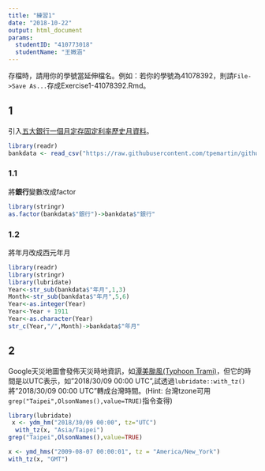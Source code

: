 ```yaml
---
title: "練習1"
date: "2018-10-22"
output: html_document
params:
  studentID: "410773018"
  studentName: "王媺涵"
---
```

存檔時，請用你的學號當延伸檔名。例如：若你的學號為41078392，則請`File->Save As...`存成Exercise1-41078392.Rmd。

## 1
引入[五大銀行一個月定存固定利率歷史月資料](https://raw.githubusercontent.com/tpemartin/github-data/master/bankdata.csv)。

```r
library(readr)
bankdata <- read_csv("https://raw.githubusercontent.com/tpemartin/github-data/master/bankdata.csv")
```

### 1.1
將**銀行**變數改成factor
```r
library(stringr)
as.factor(bankdata$"銀行")->bankdata$"銀行"
```

### 1.2
將年月改成西元年月
```r
library(readr)
library(stringr)
library(lubridate)
Year<-str_sub(bankdata$"年月",1,3)
Month<-str_sub(bankdata$"年月",5,6)
Year<-as.integer(Year)
Year<-Year + 1911
Year<-as.character(Year)
str_c(Year,"/",Month)->bankdata$"年月"
```

## 2
Google天災地圖會發佈天災時地資訊，如[潭美颱風(Typhoon Trami)](https://google.org/crisismap/google.com/2018-trami)，但它的時間是以UTC表示，如"2018/30/09 00:00 UTC",試透過`lubridate::with_tz()`將"2018/30/09 00:00 UTC"轉成台灣時間。(Hint: 台灣tzone可用`grep("Taipei",OlsonNames(),value=TRUE)`指令查得)

```r
library(lubridate)
 x <- ydm_hm("2018/30/09 00:00", tz="UTC")
  with_tz(x, "Asia/Taipei")
grep("Taipei",OlsonNames(),value=TRUE)
```



```r
x <- ymd_hms("2009-08-07 00:00:01", tz = "America/New_York")
with_tz(x, "GMT")
```


